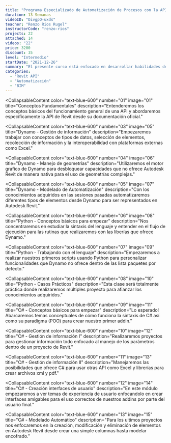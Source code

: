 ```yaml
---
title: "Programa Especializado de Automatización de Procesos con la API de Revit."
duration: 13 Semanas
videoID: "DivgpO-uxds"
teacher: "Renzo Rios Rugel"
instructorCode: "renzo-rios"
projects: 22
attached: 14
videos: "22"
price: 3200
discount: 35
level: "Intermedio"
startDate: "2021-12-26"
summary: "El presente curso está enfocado en desarrollar habilidades de estrategia en gestión de proyectos de construcción mejorando la productividad de los procesos. Se realizará un acercamiento a las mejores prácticas de gestión de proyectos para la implementación exitosa de la automatización procesos y el uso efectivo de tecnologías con casos prácticas y reales."
categories:
  - "Revit API"
  - "Automatización"
  - "BIM"
---
```


<CollapsableContent
  color="text-blue-600"
  number="01"
  image="01"
  title="Conceptos Fundamentales"
  description="Entenderemos los conceptos básicos del funcionamiento general de una API y abordaremos específicamente la API de Revit desde su documentación oficial."
>
  <ClassResourse type="video" text="Documentación oficial" />
  <ClassResourse type="video" text="Aplication Program Interface (API)" />
  <ClassResourse type="video" text="Extendiendo funcionalidades de Revit" />
  <ClassResourse type="document" text="Conceptos básicos de programación" />
  <ClassResourse type="onlineClass" text="Clase Online 01" />
</CollapsableContent>
<CollapsableContent
  color="text-blue-600"
  number="02"
  image="03"
  title="Dynamo: Conceptos Básicos"
  description="En el capítulo abordaremos conceptos de progración gráfica, base de Dynamo, y nos introduciremos al interfaz de Dynamo hasta crear nuestros primeros scripts."
>
  <ClassResourse type="video" text="Introducción a la programación gráfica" />
  <ClassResourse type="video" text="Interfaz de usuario" />
  <ClassResourse type="video" text="Tipos de datos" />
  <ClassResourse type="document" text="Manual de Dynamo" />
  <ClassResourse type="document" text="Hoja de trucos de Dynamo" />
  <ClassResourse type="onlineClass" text="Clase Online 02" />
  <ClassResourse type="onlineClass" text="Clase Online 03" />
</CollapsableContent>

<CollapsableContent
  color="text-blue-600"
  number="03"
  image="05"
  title="Dynamo - Gestión de información"
  description="Empezaremos trabajar con conceptos de tipos de datos, selección de elementos, recolección de información y la interoperabilidad con plataformas externas como Excel."
>
  <ClassResourse type="video" text="Selección de elementos" />
  <ClassResourse type="video" text="Obtener información de elementos" />
  <ClassResourse type="video" text="Modificación de información de elementos" />
  <ClassResourse type="video" text="Filtro de elementos" />
  <ClassResourse type="video" text="Interoperabilidad con Excel" />
  <ClassResourse type="onlineClass" text="Clase Online 04" />
  <ClassResourse type="onlineClass" text="Clase Online 05" />
  <ClassResourse type="task" text="Tarea 01" />
  <ClassResourse type="projects" text="Exportación de metrados" />
</CollapsableContent>

<CollapsableContent
  color="text-blue-600"
  number="04"
  image="06"
  title="Dynamo - Manejo de geometrías"
  description="Utilizaremos el motor grafico de Dynamo para desbloquear capacidades que no ofrece Autodesk Revit de manera nativa para el uso de geometrías complejas."
>
  <ClassResourse type="video" text="Puntos y líneas" />
  <ClassResourse type="video" text="Policurvas y Nurbs" />
  <ClassResourse type="video" text="Superficies" />
  <ClassResourse type="video" text="Solidos" />
  <ClassResourse type="video" text="Operaciones con geometrías" />
  <ClassResourse type="onlineClass" text="Clase Online 06" />
  <ClassResourse type="task" text="Tarea 02" />
</CollapsableContent>

<CollapsableContent
  color="text-blue-600"
  number="05"
  image="07"
  title="Dynamo - Modelado de Automatización"
  description="Con los conocimientos adquiridos en las sesiones pasadas automatizaremos diferentes tipos de elementos desde Dynamo para ser representados en Autodesk Revit."
>
  <ClassResourse type="video" text="Modelado de Muros" />
  <ClassResourse type="video" text="Modelado de Suelos" />
  <ClassResourse type="video" text="Colocación de familias por Puntos" />
  <ClassResourse type="video" text="Trabajando con familias adactativas" />
  <ClassResourse type="onlineClass" text="Clase Online 07" />
  <ClassResourse type="onlineClass" text="Clase Online 08" />
  <ClassResourse type="task" text="Tarea 03" />
  <ClassResourse type="projects" text="Modelado de un proyecto basico" />
</CollapsableContent>

<CollapsableContent
  color="text-blue-600"
  number="06"
  image="08"
  title="Python - Conceptos básicos para empezar"
  description="Nos concentraremos en estudiar la sintaxis del lenguaje y entender en el flujo de ejecución para las rutinas que realizaremos con las liberías que ofrece Dynamo."
>
  <ClassResourse type="video" text="Conceptos de Python" />
  <ClassResourse type="video" text="Tipos de Datos" />
  <ClassResourse type="video" text="Trabajando con Nodo Python Script" />
  <ClassResourse type="document" text="Manual de Python" />
  <ClassResourse type="document" text="Hoja de trucos de Python" />
  <ClassResourse type="onlineClass" text="Clase Online 09" />
</CollapsableContent>

<CollapsableContent
  color="text-blue-600"
  number="07"
  image="09"
  title="Python - Trabajando con el lenguaje"
  description="Empezaremos a realizar nuestros primeros scripts usando Python para personalizar funcionalidades que Dynamo no ofrece dentro de las lista paquetes por defecto."
>
  <ClassResourse type="video" text="Operaciones con Python" />
  <ClassResourse type="video" text="Control de flujo con Python" />
  <ClassResourse type="video" text="Trabajando con transacciones" />
  <ClassResourse type="onlineClass" text="Clase Online 10" />
</CollapsableContent>

<CollapsableContent
  color="text-blue-600"
  number="08"
  image="10"
  title="Python - Casos Prácticos"
  description="Esta clase será totalmente práctica donde realizaremos múltiples proyecto para afianzar los conocimientos adquiridos."
>
  <ClassResourse type="projects" text="Explorando información del modelo" />
  <ClassResourse type="projects" text="Modelado de elementos" />
  <ClassResourse type="projects" text="Manejando documentacion" />
  <ClassResourse type="task" text="Tarea 04" />
  <ClassResourse type="onlineClass" text="Clase Online 11" />
  <ClassResourse type="onlineClass" text="Clase Online 12" />
</CollapsableContent>

<CollapsableContent
  color="text-blue-600"
  number="09"
  image="11"
  title="C# - Conceptos básicos para empezar"
  description="Lo esperado! Abarcaremos temas conceptuales de cómo funciona la sintaxis de C# así como su paradigma (POO) para crear nuestro primer addin."
>
  <ClassResourse type="video" text="Instalación de Visual Studio" />
  <ClassResourse type="video" text="Programación Orientado a Objetos" />
  <ClassResourse type="video" text="Crear mi primer addin" />
  <ClassResourse type="document" text="Manual de C#" />
  <ClassResourse type="document" text="Hoja de trucos de C#" />
  <ClassResourse type="onlineClass" text="Clase Online 13" />
</CollapsableContent>

<CollapsableContent
  color="text-blue-600"
  number="10"
  image="12"
  title="C# - Gestión de información I"
  description="Realizaremos proyectos para gestionar información todo enfocado al manejo de los parámetros dentro de un proyecto de Revit."
>
  <ClassResourse type="video" text="Obtener información" />
  <ClassResourse type="video" text="Modificar información" />
  <ClassResourse type="projects" text="Cuantificación por selección" />
  <ClassResourse type="projects" text="Set ElementId" />
  <ClassResourse type="task" text="Tarea 05" />
  <ClassResourse type="onlineClass" text="Clase Online 14" />
  <ClassResourse type="onlineClass" text="Clase Online 15" />
</CollapsableContent>

<CollapsableContent
  color="text-blue-600"
  number="11"
  image="13"
  title="C# - Gestión de información II"
  description="Manejaremos las posibilidades que ofrece C# para usar otras API como Excel y librerías para crear archivos xml y pdf."
>
  <ClassResourse type="video" text="Trabajar con pdf" />
  <ClassResourse type="video" text="Interoperabilidad con Excel" />
  <ClassResourse type="video" text="Trabajando con archivos xml" />
  <ClassResourse type="projects" text="Metrado de estructuras" />
  <ClassResourse type="projects" text="Reporte Pdf" />
  <ClassResourse type="projects" text="Sets de Navisoworks" />
  <ClassResourse type="onlineClass" text="Clase Online 16" />
  <ClassResourse type="onlineClass" text="Clase Online 17" />
</CollapsableContent>

<CollapsableContent
  color="text-blue-600"
  number="12"
  image="14"
  title="C# - Creación interfaces de usuario"
  description="En este módulo empezaremos a ver temas de experiencia de usuario enfocandolo en crear interfaces amigables para el uso correctos de nuestros addins por parte del usuario final."
>
  <ClassResourse type="video" text="Trabajando con Windows forms" />
  <ClassResourse type="video" text="Trabajando con WPF" />
  <ClassResourse type="video" text="Creando dashboard" />
  <ClassResourse type="projects" text="Pick Information" />
  <ClassResourse type="projects" text="Metrado por fechas" />
  <ClassResourse type="projects" text="Métricas del proyecto" />
  <ClassResourse type="onlineClass" text="Clase Online 18" />
  <ClassResourse type="onlineClass" text="Clase Online 19" />
</CollapsableContent>

<CollapsableContent
  color="text-blue-600"
  number="13"
  image="15"
  title="C# - Modelado Automático"
  description="Para los ultimos proyectos nos enfocaremos en la creación, modificación y eliminación de elementos en Autodesk Revit desde crear una simple columnas hasta modelar encofrado."
>
  <ClassResourse type="video" text="Modelado de Columnas" />
  <ClassResourse type="video" text="Modelado de Vigas" />
  <ClassResourse type="video" text="Modelado de Losas" />
  <ClassResourse type="video" text="Modelado de Muros" />
  <ClassResourse type="projects" text="Corte de columnas" />
  <ClassResourse type="projects" text="Luminarias desde CAD" />
  <ClassResourse type="projects" text="Referencia por ejes" />
  <ClassResourse type="onlineClass" text="Clase Online 20" />
  <ClassResourse type="onlineClass" text="Clase Online 21" />
</CollapsableContent>

